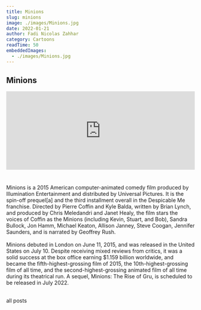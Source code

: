 ```yaml
---
title: Minions
slug: minions
image: ./images/Minions.jpg
date: 2022-01-21
author: Fadi Nicolas Zahhar
category: Cartoons
readTime: 50
embeddedImages:
  - ./images/Minions.jpg
---
```



<GatsbyImage
  image={getImage(props.embeddedImages[0])}
  alt="random stuff"
  className="first-inline-img"
/>

## Minions
<div style="padding:41.67% 0 0 0;position:relative;"><iframe src="https://player.vimeo.com/video/668497384?h=a8511f8c7c&amp;badge=0&amp;autopause=0&amp;player_id=0&amp;app_id=58479" frameborder="0" allow="autoplay; fullscreen; picture-in-picture" allowfullscreen style="position:absolute;top:0;left:0;width:100%;height:100%;" title="Moana2016"></iframe></div><script src="https://player.vimeo.com/api/player.js"></script>
<div style="height:25px">&nbsp;</div>

Minions is a 2015 American computer-animated comedy film produced by Illumination Entertainment and distributed by Universal Pictures. It is the spin-off prequel[a] and the third installment overall in the Despicable Me franchise. Directed by Pierre Coffin and Kyle Balda, written by Brian Lynch, and produced by Chris Meledandri and Janet Healy, the film stars the voices of Coffin as the Minions (including Kevin, Stuart, and Bob), Sandra Bullock, Jon Hamm, Michael Keaton, Allison Janney, Steve Coogan, Jennifer Saunders, and is narrated by Geoffrey Rush.
<br/><br/>
Minions debuted in London on June 11, 2015, and was released in the United States on July 10. Despite receiving mixed reviews from critics, it was a solid success at the box office earning $1.159 billion worldwide, and became the fifth-highest-grossing film of 2015, the 10th-highest-grossing film of all time, and the second-highest-grossing animated film of all time during its theatrical run. A sequel, Minions: The Rise of Gru, is scheduled to be released in July 2022.
<br/><br/>

<Link to="/posts" className="btn center-btn">
  all posts
</Link>
